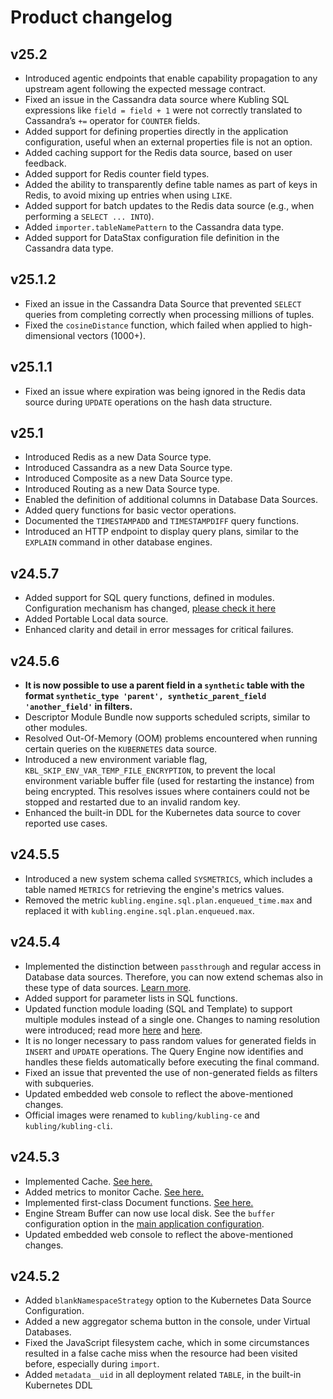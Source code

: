 # Product changelog

## v25.2
- Introduced agentic endpoints that enable capability propagation to any upstream agent following the expected message contract.
- Fixed an issue in the Cassandra data source where Kubling SQL expressions like `field = field + 1` were not correctly translated to Cassandra’s `+=` operator for `COUNTER` fields.
- Added support for defining properties directly in the application configuration, useful when an external properties file is not an option.
- Added caching support for the Redis data source, based on user feedback.
- Added support for Redis counter field types.
- Added the ability to transparently define table names as part of keys in Redis, to avoid mixing up entries when using `LIKE`.
- Added support for batch updates to the Redis data source (e.g., when performing a `SELECT ... INTO`).
- Added `importer.tableNamePattern` to the Cassandra data type.
- Added support for DataStax configuration file definition in the Cassandra data type.

## v25.1.2
- Fixed an issue in the Cassandra Data Source that prevented `SELECT` queries from completing correctly when processing millions of tuples.
- Fixed the `cosineDistance` function, which failed when applied to high-dimensional vectors (1000+).

## v25.1.1
- Fixed an issue where expiration was being ignored in the Redis data source during `UPDATE` operations on the hash data structure.

## v25.1  
- Introduced Redis as a new Data Source type.  
- Introduced Cassandra as a new Data Source type.  
- Introduced Composite as a new Data Source type.  
- Introduced Routing as a new Data Source type.  
- Enabled the definition of additional columns in Database Data Sources.  
- Added query functions for basic vector operations.  
- Documented the `TIMESTAMPADD` and `TIMESTAMPDIFF` query functions.  
- Introduced an HTTP endpoint to display query plans, similar to the `EXPLAIN` command in other database engines.  

## v24.5.7
- Added support for SQL query functions, defined in modules. Configuration mechanism has changed, [please check it here](/Modules/Functions/SQL)
- Added Portable Local data source.
- Enhanced clarity and detail in error messages for critical failures.

## v24.5.6
- **It is now possible to use a parent field in a `synthetic` table with the format `synthetic_type 'parent', synthetic_parent_field 'another_field'` in filters.**
- Descriptor Module Bundle now supports scheduled scripts, similar to other modules.
- Resolved Out-Of-Memory (OOM) problems encountered when running certain queries on the `KUBERNETES` data source.
- Introduced a new environment variable flag, `KBL_SKIP_ENV_VAR_TEMP_FILE_ENCRYPTION`, 
to prevent the local environment variable buffer file (used for restarting the instance) from being encrypted. 
This resolves issues where containers could not be stopped and restarted due to an invalid random key.
- Enhanced the built-in DDL for the Kubernetes data source to cover reported use cases.

## v24.5.5
- Introduced a new system schema called `SYSMETRICS`, which includes a table named `METRICS` for retrieving the engine's metrics values.
- Removed the metric `kubling.engine.sql.plan.enqueued_time.max` and replaced it with `kubling.engine.sql.plan.enqueued.max`.

## v24.5.4
- Implemented the distinction between `passthrough` and regular access in Database data sources. Therefore, you can now extend schemas also in these type of data sources. [Learn more](/Engine/ds/db-data-sources).
- Added support for parameter lists in SQL functions.
- Updated function module loading (SQL and Template) to support multiple modules instead of a single one. Changes to naming resolution were introduced; read more [here](/Modules/Functions/SQL) and [here](/Modules/Functions/Template).
- It is no longer necessary to pass random values for generated fields in `INSERT` and `UPDATE` operations. The Query Engine now identifies and handles these fields automatically before executing the final command.
- Fixed an issue that prevented the use of non-generated fields as filters with subqueries.
- Updated embedded web console to reflect the above-mentioned changes.
- Official images were renamed to `kubling/kubling-ce` and `kubling/kubling-cli`.

## v24.5.3
- Implemented Cache. [See here.](/Engine/cache)
- Added metrics to monitor Cache. [See here.](/Observability/metrics#cache-related-metrics-)
- Implemented first-class Document functions. [See here.](/Engine/queries#document-functions-)
- Engine Stream Buffer can now use local disk. See the `buffer` configuration option in the [main application configuration](/schemas#main-application-configuration).
- Updated embedded web console to reflect the above-mentioned changes.

## v24.5.2
- Added `blankNamespaceStrategy` option to the Kubernetes Data Source Configuration.
- Added a new aggregator schema button in the console, under Virtual Databases.
- Fixed the JavaScript filesystem cache, which in some circumstances resulted in a false cache miss when the resource had been visited before, especially during `import`.
- Added `metadata__uid` in all deployment related `TABLE`, in the built-in Kubernetes DDL